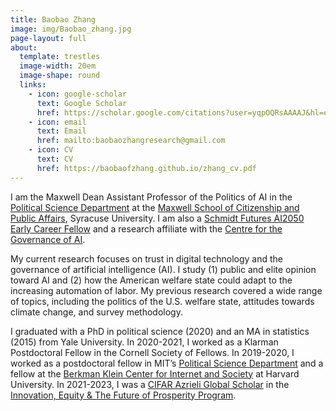 ```yaml
---
title: Baobao Zhang
image: img/Baobao_zhang.jpg
page-layout: full
about:
  template: trestles
  image-width: 20em
  image-shape: round
  links:
    - icon: google-scholar
      text: Google Scholar
      href: https://scholar.google.com/citations?user=yqpOQRsAAAAJ&hl=en
    - icon: email
      text: Email
      href: mailto:baobaozhangresearch@gmail.com
    - icon: CV
      text: CV
      href: https://baobaofzhang.github.io/zhang_cv.pdf
---
```


I am the Maxwell Dean Assistant Professor of the Politics of AI in the [Political Science Department](https://www.maxwell.syr.edu/psc/) at the [Maxwell School of Citizenship and Public Affairs](https://www.maxwell.syr.edu/), Syracuse University. I am also a [Schmidt Futures AI2050 Early Career Fellow](https://ai2050.schmidtfutures.com/) and a research affiliate with the [Centre for the Governance of AI](https://governance.ai/).

My current research focuses on trust in digital technology and the governance of artificial intelligence (AI). I study (1) public and elite opinion toward AI and (2) how the American welfare state could adapt to the increasing automation of labor. My previous research covered a wide range of topics, including the politics of the U.S. welfare state, attitudes towards climate change, and survey methodology.

I graduated with a PhD in political science (2020) and an MA in statistics (2015) from Yale University. In 2020-2021, I worked as a Klarman Postdoctoral Fellow in the Cornell Society of Fellows. In 2019-2020, I worked as a postdoctoral fellow in MIT's [Political Science Department](https://polisci.mit.edu/) and a fellow at the [Berkman Klein Center for Internet and Society](https://cyber.harvard.edu/) at Harvard University. In 2021-2023, I was a [CIFAR Azrieli Global Scholar](https://cifar.ca/cifar-azrieli-global-scholars/) in the [Innovation, Equity & The Future of Prosperity Program](https://cifar.ca/research-programs/innovation-equity-the-future-of-prosperity/).
